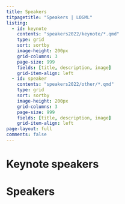 ```yaml
---
title: Speakers
titpagetitle: "Speakers | LOGML"
listing:
  - id: keynote
    contents: "speakers2022/keynote/*.qmd"
    type: grid
    sort: sortby
    image-height: 200px
    grid-columns: 3
    page-size: 999
    fields: [title, description, image]
    grid-item-align: left
  - id: speaker
    contents: "speakers2022/other/*.qmd"
    type: grid
    sort: sortby
    image-height: 200px
    grid-columns: 3
    page-size: 999
    fields: [title, description, image]
    grid-item-align: left
page-layout: full
comments: false
---
```



# Keynote speakers

:::{#keynote}
:::

# Speakers

:::{#speaker}
:::
